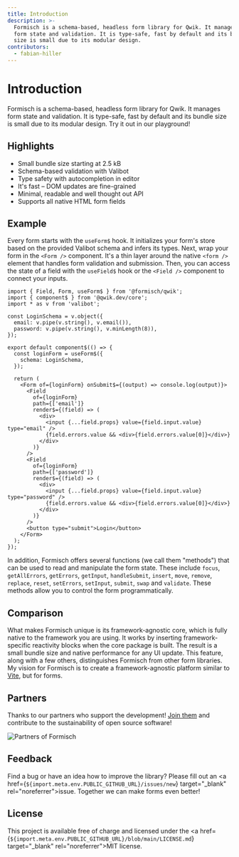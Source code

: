 ```yaml
---
title: Introduction
description: >-
  Formisch is a schema-based, headless form library for Qwik. It manages
  form state and validation. It is type-safe, fast by default and its bundle
  size is small due to its modular design.
contributors:
  - fabian-hiller
---
```



# Introduction

Formisch is a schema-based, headless form library for Qwik. It manages form state and validation. It is type-safe, fast by default and its bundle size is small due to its modular design. Try it out in our <Link href="/playground/">playground</Link>!

## Highlights

- Small bundle size starting at 2.5 kB
- Schema-based validation with Valibot
- Type safety with autocompletion in editor
- It's fast – DOM updates are fine-grained
- Minimal, readable and well thought out API
- Supports all native HTML form fields

## Example

Every form starts with the <Link href="/qwik/api/useForm/">`useForm$`</Link> hook. It initializes your form's store based on the provided Valibot schema and infers its types. Next, wrap your form in the <Link href="/qwik/api/Form/">`<Form />`</Link> component. It's a thin layer around the native `<form />` element that handles form validation and submission. Then, you can access the state of a field with the <Link href="/qwik/api/useField/">`useField$`</Link> hook or the <Link href="/qwik/api/Field/">`<Field />`</Link> component to connect your inputs.

```tsx
import { Field, Form, useForm$ } from '@formisch/qwik';
import { component$ } from '@qwik.dev/core';
import * as v from 'valibot';

const LoginSchema = v.object({
  email: v.pipe(v.string(), v.email()),
  password: v.pipe(v.string(), v.minLength(8)),
});

export default component$(() => {
  const loginForm = useForm$({
    schema: LoginSchema,
  });

  return (
    <Form of={loginForm} onSubmit$={(output) => console.log(output)}>
      <Field
        of={loginForm}
        path={['email']}
        render$={(field) => (
          <div>
            <input {...field.props} value={field.input.value} type="email" />
            {field.errors.value && <div>{field.errors.value[0]}</div>}
          </div>
        )}
      />
      <Field
        of={loginForm}
        path={['password']}
        render$={(field) => (
          <div>
            <input {...field.props} value={field.input.value} type="password" />
            {field.errors.value && <div>{field.errors.value[0]}</div>}
          </div>
        )}
      />
      <button type="submit">Login</button>
    </Form>
  );
});
```

In addition, Formisch offers several functions (we call them "methods") that can be used to read and manipulate the form state. These include <Link href="/methods/api/focus/">`focus`</Link>, <Link href="/methods/api/getAllErrors/">`getAllErrors`</Link>, <Link href="/methods/api/getErrors/">`getErrors`</Link>, <Link href="/methods/api/getInput/">`getInput`</Link>, <Link href="/methods/api/handleSubmit/">`handleSubmit`</Link>, <Link href="/methods/api/insert/">`insert`</Link>, <Link href="/methods/api/move/">`move`</Link>, <Link href="/methods/api/remove/">`remove`</Link>, <Link href="/methods/api/replace/">`replace`</Link>, <Link href="/methods/api/reset/">`reset`</Link>, <Link href="/methods/api/setErrors/">`setErrors`</Link>, <Link href="/methods/api/setInput/">`setInput`</Link>, <Link href="/methods/api/submit/">`submit`</Link>, <Link href="/methods/api/swap/">`swap`</Link> and <Link href="/methods/api/validate/">`validate`</Link>. These methods allow you to control the form programmatically.

## Comparison

What makes Formisch unique is its framework-agnostic core, which is fully native to the framework you are using. It works by inserting framework-specific reactivity blocks when the core package is built. The result is a small bundle size and native performance for any UI update. This feature, along with a few others, distinguishes Formisch from other form libraries. My vision for Formisch is to create a framework-agnostic platform similar to <a href="https://vite.dev/" target="_blank" rel="noreferrer">Vite</a>, but for forms.

## Partners

Thanks to our partners who support the development! <a href={import.meta.env.PUBLIC_GITHUB_SPONSORS_URL} target="_blank" rel="noreferrer">Join them</a> and contribute to the sustainability of open source software!

<p>
  <img
    src={`${import.meta.env.PUBLIC_GITHUB_URL}/blob/main/partners.webp?raw=true`}
    alt="Partners of Formisch"
  />
</p>

## Feedback

Find a bug or have an idea how to improve the library? Please fill out an <a href={`${import.meta.env.PUBLIC_GITHUB_URL}/issues/new`} target="\_blank" rel="noreferrer">issue</a>. Together we can make forms even better!

## License

This project is available free of charge and licensed under the <a href={`${import.meta.env.PUBLIC_GITHUB_URL}/blob/main/LICENSE.md`} target="\_blank" rel="noreferrer">MIT license</a>.

